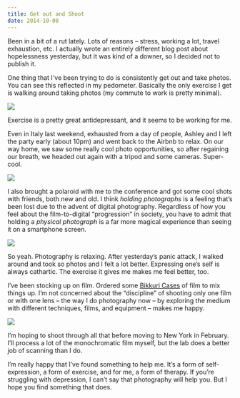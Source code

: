```yaml
---
title: Get out and Shoot
date: 2014-10-08
---
```


Been in a bit of a rut lately. Lots of reasons – stress, working a lot, travel exhaustion, etc. I actually wrote an entirely different blog post about hopelessness yesterday, but it was kind of a downer, so I decided not to publish it.

One thing that I've been trying to do is consistently get out and take photos. You can see this reflected in my pedometer. Basically the only exercise I get is walking around taking photos (my commute to work is pretty minimal).

![](5C3B545D15F148BEA8096FF3A45C9518.jpg)

Exercise is a pretty great antidepressant, and it seems to be working for me.

Even in Italy last weekend, exhausted from a day of people, Ashley and I left the party early (about 10pm) and went back to the Airbnb to relax. On our way home, we saw some really cool photo opportunities, so after regaining our breath, we headed out again with a tripod and some cameras. Super-cool.

![](D9E107AFEA504482B1548474987BC4AA.jpg)

I also brought a polaroid with me to the conference and got some cool shots with friends, both new and old. I think _holding photographs_ is a feeling that’s been lost due to the advent of digital photography. Regardless of how you feel about the film-to-digital “progression” in society, you have to admit that holding a _physical photograph_ is a far more magical experience than seeing it on a smartphone screen.

![](9475DE70F4F3430090D658CF7816A654.gif)

So yeah. Photography is relaxing. After yesterday’s panic attack, I walked around and took so photos and I felt a lot better. Expressing one’s self is always cathartic. The exercise it gives me makes me feel better, too.

I’ve been stocking up on film. Ordered some [Bikkuri Cases](http://www.japancamerahunter.com/shop/bikkuri-film-cases/) of film to mix things up. I’m not concerned about the “discipline” of shooting only one film or with one lens – the way I do photography now – by exploring the medium with different techniques, films, and equipment – makes me happy.

[![](http://photos-b.ak.instagram.com/hphotos-ak-prn/929243_285571764983745_1391595301_n.jpg)](http://photos-b.ak.instagram.com/hphotos-ak-prn/929243_285571764983745_1391595301_n.jpg)

I’m hoping to shoot through all that before moving to New York in February. I’ll process a lot of the monochromatic film myself, but the lab does a better job of scanning than I do.

I’m really happy that I’ve found something to help me. It’s a form of self-expression, a form of exercise, and for me, a form of therapy. If you’re struggling with depression, I can’t say that photography will help you. But I hope you find something that does.
